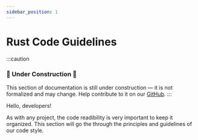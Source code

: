 ```yaml
---
sidebar_position: 1
---
```

# Rust Code Guidelines

:::caution

### 🚧 Under Construction 🚧

This section of documentation is still under construction — it is not formalized and may change.
Help contribute to it on our [GitHub](https://github.com/Avdan-OS/docsite/docs/meta/contributing/documentation.md).
:::

Hello, developers!

As with any project, the code readibility is very important to keep it organized. This section will go the through the principles and guidelines of our code style.
